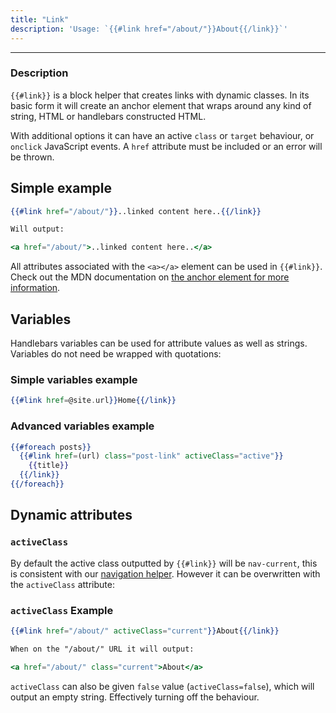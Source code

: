 ```yaml
---
title: "Link"
description: 'Usage: `{{#link href="/about/"}}About{{/link}}`'
---
```


***

### Description

`{{#link}}` is a block helper that creates links with dynamic classes. In its basic form it will create an anchor element that wraps around any kind of string, HTML or handlebars constructed HTML.

With additional options it can have an active `class` or `target` behaviour, or `onclick` JavaScript events. A `href` attribute must be included or an error will be thrown.

## Simple example

```handlebars
{{#link href="/about/"}}..linked content here..{{/link}}

Will output:

<a href="/about/">..linked content here..</a>
```

All attributes associated with the `<a></a>` element can be used in `{{#link}}`. Check out the MDN documentation on [the anchor element for more information](https://developer.mozilla.org/en-US/docs/Web/HTML/Element/a).

## Variables

Handlebars variables can be used for attribute values as well as strings. Variables do not need be wrapped with quotations:

### Simple variables example

```handlebars
{{#link href=@site.url}}Home{{/link}}
```

### Advanced variables example

```handlebars
{{#foreach posts}}
  {{#link href=(url) class="post-link" activeClass="active"}}
    {{title}}
  {{/link}}
{{/foreach}}
```

## Dynamic attributes

### `activeClass`

By default the active class outputted by `{{#link}}` will be `nav-current`, this is consistent with our [navigation helper](/themes/helpers/data/navigation/). However it can be overwritten with the `activeClass` attribute:

### `activeClass` Example

```handlebars
{{#link href="/about/" activeClass="current"}}About{{/link}}

When on the "/about/" URL it will output:

<a href="/about/" class="current">About</a>
```

`activeClass` can also be given `false` value (`activeClass=false`), which will output an empty string. Effectively turning off the behaviour.